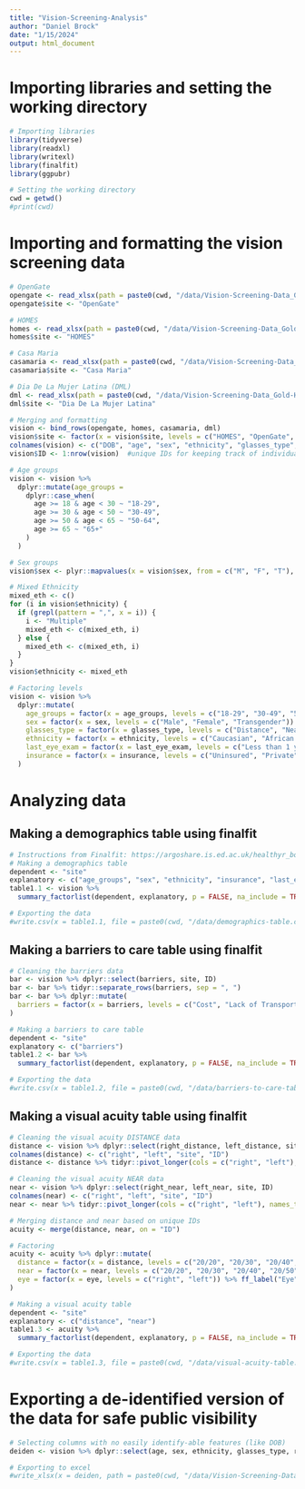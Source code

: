 ```yaml
---
title: "Vision-Screening-Analysis"
author: "Daniel Brock"
date: "1/15/2024"
output: html_document
---
```


# Importing libraries and setting the working directory

```r
# Importing libraries 
library(tidyverse)
library(readxl)
library(writexl)
library(finalfit)
library(ggpubr)

# Setting the working directory
cwd = getwd()
#print(cwd)
```

# Importing and formatting the vision screening data

```r
# OpenGate
opengate <- read_xlsx(path = paste0(cwd, "/data/Vision-Screening-Data_Gold-Humanism_RAW.xlsx"), sheet = "OpenGate")
opengate$site <- "OpenGate"

# HOMES
homes <- read_xlsx(path = paste0(cwd, "/data/Vision-Screening-Data_Gold-Humanism_RAW.xlsx"), sheet = "HOMES")
homes$site <- "HOMES"

# Casa Maria
casamaria <- read_xlsx(path = paste0(cwd, "/data/Vision-Screening-Data_Gold-Humanism_RAW.xlsx"), sheet = "Casa Maria")
casamaria$site <- "Casa Maria"

# Dia De La Mujer Latina (DML)
dml <- read_xlsx(path = paste0(cwd, "/data/Vision-Screening-Data_Gold-Humanism_RAW.xlsx"), sheet = "Dia De La Mujer Latina")
dml$site <- "Dia De La Mujer Latina"

# Merging and formatting
vision <- bind_rows(opengate, homes, casamaria, dml)
vision$site <- factor(x = vision$site, levels = c("HOMES", "OpenGate", "Casa Maria", "Dia De La Mujer Latina"))
colnames(vision) <- c("DOB", "age", "sex", "ethnicity", "glasses_type", "right_distance", "left_distance", "right_near", "left_near", "last_eye_exam", "insurance", "barriers", "referral", "screening_date", "site") #renaming columns
vision$ID <- 1:nrow(vision)  #unique IDs for keeping track of individuals

# Age groups
vision <- vision %>% 
  dplyr::mutate(age_groups =
    dplyr::case_when(
      age >= 18 & age < 30 ~ "18-29",
      age >= 30 & age < 50 ~ "30-49",
      age >= 50 & age < 65 ~ "50-64",
      age >= 65 ~ "65+"
    )
  )

# Sex groups
vision$sex <- plyr::mapvalues(x = vision$sex, from = c("M", "F", "T"), to = c("Male", "Female", "Transgender"))

# Mixed Ethnicity
mixed_eth <- c()
for (i in vision$ethnicity) {
  if (grepl(pattern = ",", x = i)) {
    i <- "Multiple"
    mixed_eth <- c(mixed_eth, i)
  } else {
    mixed_eth <- c(mixed_eth, i)
  }
}
vision$ethnicity <- mixed_eth

# Factoring levels
vision <- vision %>% 
  dplyr::mutate(
    age_groups = factor(x = age_groups, levels = c("18-29", "30-49", "50-64", "65+")) %>% ff_label("Age Groups"),
    sex = factor(x = sex, levels = c("Male", "Female", "Transgender")) %>% ff_label("Sex"),
    glasses_type = factor(x = glasses_type, levels = c("Distance", "Near", "Both")) %>% ff_label("Type of Glasses"),
    ethnicity = factor(x = ethnicity, levels = c("Caucasian", "African American", "Hispanic/Latino", "Native American", "Multiple", "Other")) %>% ff_label("Ethnicity"),
    last_eye_exam = factor(x = last_eye_exam, levels = c("Less than 1 year", "1-2 years", "3-5 years", "More than 5 years", "Never")) %>% ff_label("Last Eye Exam"),
    insurance = factor(x = insurance, levels = c("Uninsured", "Private", "Medicare", "Medicaid", "Goldcard", "Affordable Care Act", "Molina")) %>% ff_label("Insurance")
  )
```



# Analyzing data

## Making a demographics table using finalfit

```r
# Instructions from Finalfit: https://argoshare.is.ed.ac.uk/healthyr_book/finalfit-approach.html
# Making a demographics table
dependent <- "site"
explanatory <- c("age_groups", "sex", "ethnicity", "insurance", "last_eye_exam")
table1.1 <- vision %>% 
  summary_factorlist(dependent, explanatory, p = FALSE, na_include = TRUE)

# Exporting the data
#write.csv(x = table1.1, file = paste0(cwd, "/data/demographics-table.csv"), row.names = FALSE)
```

## Making a barriers to care table using finalfit

```r
# Cleaning the barriers data
bar <- vision %>% dplyr::select(barriers, site, ID)
bar <- bar %>% tidyr::separate_rows(barriers, sep = ", ")
bar <- bar %>% dplyr::mutate(
  barriers = factor(x = barriers, levels = c("Cost", "Lack of Transportation", "Lack of Knowledge", "Clinic Waiting Time", "Fear of Doctors", "Other", "None")) %>% ff_label("Barriers to Care")
)

# Making a barriers to care table
dependent <- "site"
explanatory <- c("barriers")
table1.2 <- bar %>% 
  summary_factorlist(dependent, explanatory, p = FALSE, na_include = TRUE)

# Exporting the data
#write.csv(x = table1.2, file = paste0(cwd, "/data/barriers-to-care-table.csv"), row.names = FALSE)
```

## Making a visual acuity table using finalfit

```r
# Cleaning the visual acuity DISTANCE data
distance <- vision %>% dplyr::select(right_distance, left_distance, site, ID)
colnames(distance) <- c("right", "left", "site", "ID")
distance <- distance %>% tidyr::pivot_longer(cols = c("right", "left"), names_to = "eye", values_to = "distance")

# Cleaning the visual acuity NEAR data
near <- vision %>% dplyr::select(right_near, left_near, site, ID)
colnames(near) <- c("right", "left", "site", "ID")
near <- near %>% tidyr::pivot_longer(cols = c("right", "left"), names_to = "eye", values_to = "near")

# Merging distance and near based on unique IDs
acuity <- merge(distance, near, on = "ID")

# Factoring
acuity <- acuity %>% dplyr::mutate(
  distance = factor(x = distance, levels = c("20/20", "20/30", "20/40", "20/50", "20/70", "20/100", "20/200", "unable to screen")) %>% ff_label("Distance Visual Acuity"),
  near = factor(x = near, levels = c("20/20", "20/30", "20/40", "20/50", "20/70", "20/100", "20/200", "unable to screen")) %>% ff_label("Near Visual Acuity"),
  eye = factor(x = eye, levels = c("right", "left")) %>% ff_label("Eye"),
)

# Making a visual acuity table
dependent <- "site"
explanatory <- c("distance", "near")
table1.3 <- acuity %>% 
  summary_factorlist(dependent, explanatory, p = FALSE, na_include = TRUE)

# Exporting the data
#write.csv(x = table1.3, file = paste0(cwd, "/data/visual-acuity-table.csv"), row.names = FALSE)
```



# Exporting a de-identified version of the data for safe public visibility

```r
# Selecting columns with no easily identify-able features (like DOB)
deiden <- vision %>% dplyr::select(age, sex, ethnicity, glasses_type, right_distance, left_distance, right_near, left_near, last_eye_exam, insurance, barriers, referral, screening_date, site)

# Exporting to excel
#write_xlsx(x = deiden, path = paste0(cwd, "/data/Vision-Screening-Data_Gold-Humanism_DEIDENTIFIED.xlsx"))
```



















































